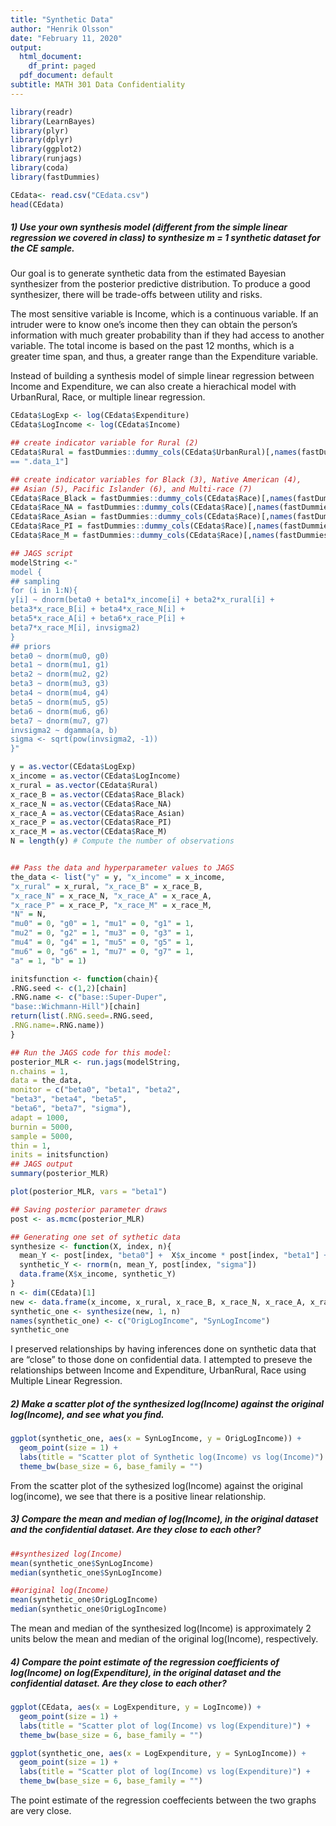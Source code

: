```yaml
---
title: "Synthetic Data"
author: "Henrik Olsson"
date: "February 11, 2020"
output:
  html_document:
    df_print: paged
  pdf_document: default
subtitle: MATH 301 Data Confidentiality
---
```


```r
library(readr)
library(LearnBayes)
library(plyr)
library(dplyr)
library(ggplot2)
library(runjags)
library(coda)
library(fastDummies)
```

```r
CEdata<- read.csv("CEdata.csv")
head(CEdata)
```


##### 1) Use your own synthesis model (different from the simple linear regression we covered in class) to synthesize m = 1 synthetic dataset for the CE sample.

Our goal is to generate synthetic data from the estimated Bayesian synthesizer from the posterior predictive distribution. To produce a good synthesizer, there will be trade-offs between utility and risks. 

The most sensitive variable is Income, which is a continuous variable. If an intruder were to know one's income then they can obtain the person's information with much greater probability than if they had access to another variable. The total income is based on the past 12 months, which is a greater time span, and thus, a greater range than the Expenditure variable.

Instead of building a synthesis model of simple linear regression between Income and Expenditure, we can also create a hierachical model with UrbanRural, Race, or multiple linear regression.

```r
CEdata$LogExp <- log(CEdata$Expenditure)
CEdata$LogIncome <- log(CEdata$Income)

## create indicator variable for Rural (2)
CEdata$Rural = fastDummies::dummy_cols(CEdata$UrbanRural)[,names(fastDummies::dummy_cols(CEdata$UrbanRural))
== ".data_1"]

## create indicator variables for Black (3), Native American (4), 
## Asian (5), Pacific Islander (6), and Multi-race (7)
CEdata$Race_Black = fastDummies::dummy_cols(CEdata$Race)[,names(fastDummies::dummy_cols(CEdata$Race)) == ".data_2"]
CEdata$Race_NA = fastDummies::dummy_cols(CEdata$Race)[,names(fastDummies::dummy_cols(CEdata$Race)) == ".data_3"]
CEdata$Race_Asian = fastDummies::dummy_cols(CEdata$Race)[,names(fastDummies::dummy_cols(CEdata$Race)) == ".data_4"]
CEdata$Race_PI = fastDummies::dummy_cols(CEdata$Race)[,names(fastDummies::dummy_cols(CEdata$Race)) == ".data_5"]
CEdata$Race_M = fastDummies::dummy_cols(CEdata$Race)[,names(fastDummies::dummy_cols(CEdata$Race)) == ".data_6"]
```

```r
## JAGS script
modelString <-"
model {
## sampling
for (i in 1:N){
y[i] ~ dnorm(beta0 + beta1*x_income[i] + beta2*x_rural[i] +
beta3*x_race_B[i] + beta4*x_race_N[i] +
beta5*x_race_A[i] + beta6*x_race_P[i] +
beta7*x_race_M[i], invsigma2)
}
## priors
beta0 ~ dnorm(mu0, g0)
beta1 ~ dnorm(mu1, g1)
beta2 ~ dnorm(mu2, g2)
beta3 ~ dnorm(mu3, g3)
beta4 ~ dnorm(mu4, g4)
beta5 ~ dnorm(mu5, g5)
beta6 ~ dnorm(mu6, g6)
beta7 ~ dnorm(mu7, g7)
invsigma2 ~ dgamma(a, b)
sigma <- sqrt(pow(invsigma2, -1))
}"
```

```r
y = as.vector(CEdata$LogExp)
x_income = as.vector(CEdata$LogIncome)
x_rural = as.vector(CEdata$Rural)
x_race_B = as.vector(CEdata$Race_Black)
x_race_N = as.vector(CEdata$Race_NA)
x_race_A = as.vector(CEdata$Race_Asian)
x_race_P = as.vector(CEdata$Race_PI)
x_race_M = as.vector(CEdata$Race_M)
N = length(y) # Compute the number of observations


## Pass the data and hyperparameter values to JAGS
the_data <- list("y" = y, "x_income" = x_income,
"x_rural" = x_rural, "x_race_B" = x_race_B,
"x_race_N" = x_race_N, "x_race_A" = x_race_A,
"x_race_P" = x_race_P, "x_race_M" = x_race_M,
"N" = N,
"mu0" = 0, "g0" = 1, "mu1" = 0, "g1" = 1,
"mu2" = 0, "g2" = 1, "mu3" = 0, "g3" = 1,
"mu4" = 0, "g4" = 1, "mu5" = 0, "g5" = 1,
"mu6" = 0, "g6" = 1, "mu7" = 0, "g7" = 1,
"a" = 1, "b" = 1)
```

```r
initsfunction <- function(chain){
.RNG.seed <- c(1,2)[chain]
.RNG.name <- c("base::Super-Duper",
"base::Wichmann-Hill")[chain]
return(list(.RNG.seed=.RNG.seed,
.RNG.name=.RNG.name))
}
```

```r
## Run the JAGS code for this model:
posterior_MLR <- run.jags(modelString,
n.chains = 1,
data = the_data,
monitor = c("beta0", "beta1", "beta2",
"beta3", "beta4", "beta5",
"beta6", "beta7", "sigma"),
adapt = 1000,
burnin = 5000,
sample = 5000,
thin = 1,
inits = initsfunction)
## JAGS output 
summary(posterior_MLR)
```


```r
plot(posterior_MLR, vars = "beta1")
```


```r
## Saving posterior parameter draws
post <- as.mcmc(posterior_MLR)

## Generating one set of sythetic data
synthesize <- function(X, index, n){
  mean_Y <- post[index, "beta0"] +  X$x_income * post[index, "beta1"] +  X$x_rural * post[index, "beta2"] +  X$x_race_B * post[index, "beta3"] +  X$x_race_N * post[index, "beta4"] +  X$x_race_A * post[index, "beta5"] +  X$x_race_P * post[index, "beta6"] +  X$x_race_M * post[index, "beta7"] 
  synthetic_Y <- rnorm(n, mean_Y, post[index, "sigma"])
  data.frame(X$x_income, synthetic_Y)
}
n <- dim(CEdata)[1]
new <- data.frame(x_income, x_rural, x_race_B, x_race_N, x_race_A, x_race_P, x_race_M)
synthetic_one <- synthesize(new, 1, n)
names(synthetic_one) <- c("OrigLogIncome", "SynLogIncome")
synthetic_one
```



I preserved relationships by having inferences done on synthetic data that are "close" to those done on confidential data. I attempted to preseve the relationships between Income and Expenditure, UrbanRural, Race using Multiple Linear Regression. 

##### 2) Make a scatter plot of the synthesized log(Income) against the original log(Income), and see what you find.

```r
ggplot(synthetic_one, aes(x = SynLogIncome, y = OrigLogIncome)) + 
  geom_point(size = 1) + 
  labs(title = "Scatter plot of Synthetic log(Income) vs log(Income)") +
  theme_bw(base_size = 6, base_family = "")
```

From the scatter plot of the sythesized log(Income) against the original log(income), we see that there is a positive linear relationship.

##### 3) Compare the mean and median of log(Income), in the original dataset and the confidential dataset. Are they close to each other?

```r
##synthesized log(Income)
mean(synthetic_one$SynLogIncome)
median(synthetic_one$SynLogIncome)

##original log(Income)
mean(synthetic_one$OrigLogIncome)
median(synthetic_one$OrigLogIncome)
```

The mean and median of the synthesized log(Income) is approximately 2 units below the mean and median of the original log(Income), respectively. 

##### 4) Compare the point estimate of the regression coefficients of log(Income) on log(Expenditure), in the original dataset and the confidential dataset. Are they close to each other?

```r
ggplot(CEdata, aes(x = LogExpenditure, y = LogIncome)) + 
  geom_point(size = 1) + 
  labs(title = "Scatter plot of log(Income) vs log(Expenditure)") +
  theme_bw(base_size = 6, base_family = "")
```

```r
ggplot(synthetic_one, aes(x = LogExpenditure, y = SynLogIncome)) + 
  geom_point(size = 1) + 
  labs(title = "Scatter plot of log(Income) vs log(Expenditure)") +
  theme_bw(base_size = 6, base_family = "")
```


The point estimate of the regression coeffecients between the two graphs are very close.